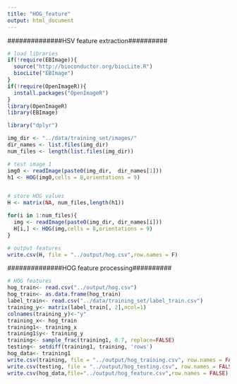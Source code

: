 ```yaml
---
title: "HOG_feature"
output: html_document
---
```


##############HSV feature extraction##########

```r
# load libraries
if(!require(EBImage)){
  source("http://bioconductor.org/biocLite.R")
  biocLite("EBImage")
}
if(!require(OpenImageR)){
  install.packages("OpenImageR")
}
library(OpenImageR)
library(EBImage)

library("dplyr")

img_dir <- "../data/training_set/images/"
dir_names <- list.files(img_dir)
num_files <- length(list.files(img_dir))

# test image 1
img0 <- readImage(paste0(img_dir,  dir_names[1]))
h1 <- HOG(img0,cells = 8,orientations = 9)


# store HOG values
H <- matrix(NA, num_files,length(h1)) 

for(i in 1:num_files){
  img <- readImage(paste0(img_dir, dir_names[i]))
  H[i,] <- HOG(img,cells = 8,orientations = 9)
}

# output features
write.csv(H, file = "../output/hog.csv",row.names = F)
```

##############HOG feature processing##########

```r
# HOG features
hog_train<- read.csv("../output/hog.csv")
hog_train<- as.data.frame(hog_train)
label_train<- read.csv("../data/training_set/label_train.csv")
training_y<- matrix(label_train[, 2],ncol=1)
colnames(training_y)<-"y"
training_x<- hog_train
training1<- training_x
training1$y<- training_y
training<- sample_frac(training1, 0.7, replace=FALSE)
testing<- setdiff(training1, training, 'rows')
hog_data<- training1
write.csv(training, file = "../output/hog_training.csv", row.names = FALSE)
write.csv(testing, file = "../output/hog_testing.csv", row.names = FALSE)
write.csv(hog_data,file="../output/hog_feature.csv",row.names = FALSE)
```
